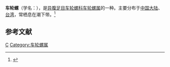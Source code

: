 {{Speciesbox
| genus = Architectonica
| species = trochlearis
| authority = (Hinds, 1844)
}}
'''车轮螺'''（学名：''{{lang|la|Architectonica trochlearis}}''），是[[异腹足目|异腹足目]][[车轮螺科|车轮螺科]][[车轮螺属|车轮螺属]]的一种。主要分布于[[中国大陆|中国大陆]]、[[台湾|台湾]]，常栖息在潮下带。<ref>{{cite web|url=http://shell.sinica.edu.tw/chinese/shellbase_detail.php?science_no=1723|title=国际贝库：车轮螺|publisher=台湾贝类资料库|accessdate=2009-08-11|archive-date=2016-03-04|archive-url=https://web.archive.org/web/20160304105720/http://shell.sinica.edu.tw/chinese/shellbase_detail.php?science_no=1723|dead-url=no}}</ref>

== 参考文献 ==
{{reflist}}

{{Taxonbar}}

[[Category:1844年描述的动物|C]]
[[Category:车轮螺属|Category:车轮螺属]]